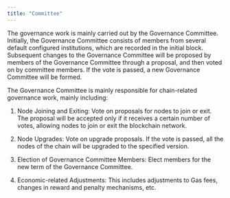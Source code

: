 ```yaml
---
title: "Committee"
---
```


The governance work is mainly carried out by the Governance Committee. Initially, the Governance Committee consists of members from several default configured institutions, which are recorded in the initial block. Subsequent changes to the Governance Committee will be proposed by members of the Governance Committee through a proposal, and then voted on by committee members. If the vote is passed, a new Governance Committee will be formed.

The Governance Committee is mainly responsible for chain-related governance work, mainly including:

1. Node Joining and Exiting: Vote on proposals for nodes to join or exit. The proposal will be accepted only if it receives a certain number of votes, allowing nodes to join or exit the blockchain network.

2. Node Upgrades: Vote on upgrade proposals. If the vote is passed, all the nodes of the chain will be upgraded to the specified version.

3. Election of Governance Committee Members: Elect members for the new term of the Governance Committee.

4. Economic-related Adjustments: This includes adjustments to Gas fees, changes in reward and penalty mechanisms, etc.





